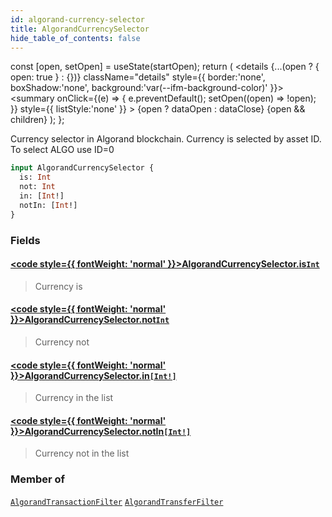 ```yaml
---
id: algorand-currency-selector
title: AlgorandCurrencySelector
hide_table_of_contents: false
---
```







  const [open, setOpen] = useState(startOpen);
  return (
    <details {...(open ? { open: true } : {})} className="details" style={{ border:'none', boxShadow:'none', background:'var(--ifm-background-color)' }}>
      <summary
        onClick={(e) => {
          e.preventDefault();
          setOpen((open) => !open);
        }}
        style={{ listStyle:'none' }}
      >
      {open ? dataOpen : dataClose}
      </summary>
      {open && children}
    </details>
  );
};








Currency selector in Algorand blockchain.
  Currency is selected by asset ID. To select ALGO use ID=0


```graphql
input AlgorandCurrencySelector {
  is: Int
  not: Int
  in: [Int!]
  notIn: [Int!]
}
```




### Fields

#### [<code style={{ fontWeight: 'normal' }}>AlgorandCurrencySelector.<b>is</b></code>](#)<Bullet />[`Int`](/docs/graphql-reference/scalars/int) <Badge class="badge badge--secondary" text="scalar"/> 
> 
> 
> Currency is
> 

#### [<code style={{ fontWeight: 'normal' }}>AlgorandCurrencySelector.<b>not</b></code>](#)<Bullet />[`Int`](/docs/graphql-reference/scalars/int) <Badge class="badge badge--secondary" text="scalar"/> 
> 
> 
> Currency not
> 

#### [<code style={{ fontWeight: 'normal' }}>AlgorandCurrencySelector.<b>in</b></code>](#)<Bullet />[`[Int!]`](/docs/graphql-reference/scalars/int) <Badge class="badge badge--secondary" text="list"/> <Badge class="badge badge--secondary" text="scalar"/> 
> 
> 
> Currency in the list
> 

#### [<code style={{ fontWeight: 'normal' }}>AlgorandCurrencySelector.<b>notIn</b></code>](#)<Bullet />[`[Int!]`](/docs/graphql-reference/scalars/int) <Badge class="badge badge--secondary" text="list"/> <Badge class="badge badge--secondary" text="scalar"/> 
> 
> 
> Currency not in the list
> 



### Member of

[`AlgorandTransactionFilter`](/docs/graphql-reference/inputs/algorand-transaction-filter)  <Badge class="secondary" text="input"/><Bullet />[`AlgorandTransferFilter`](/docs/graphql-reference/inputs/algorand-transfer-filter)  <Badge class="secondary" text="input"/>

